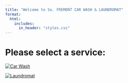 ```yaml
---
title: "Welcome to So. FREMONT CAR WASH & LAUNDROMAT"
format: 
  html:
    includes:
      in_header: "styles.css"
---
```




# Please select a service:

<div class="flex-container">

<div class="flex-item">
  <a href="carwash1.qmd">
    <img src="Images/carwash_logo.png" alt="Car Wash">
  </a>
</div>

<div class="flex-item">
  <a href="laundromat.qmd">
    <img src="Images/2_laundry_logo.jpeg" alt="Laundromat">
  </a>
</div>

</div>



